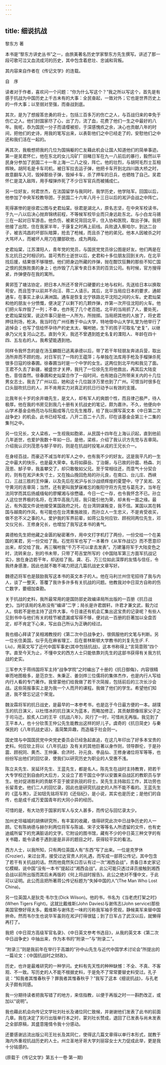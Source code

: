 ```yaml
---
---
---
```

title: 细说抗战
---



黎东方 著



本书是“黎东方讲史丛书”之一，由旅美著名历史学家黎东方先生撰写。讲述了那一段可歌可泣又血流成河的历史，其中包含着悲壮、忠诚和背叛。

其内容来自作者在《传记文学》的连载。





自　序

读者对于作者，喜欢问一个问题：“你为什么写这个？”我之所以写这个，首先是有感于抗战为中国历史上千古未有的大事：全民奋起，一致对外；它也是世界历史上的一件大事；以至弱对至强，而奋战到底。

其次，是为了想报答忠勇的将士，包括三百多万的伤亡之人，与百战归来的幸免于伤亡之人。他们封国家尽了心，出了力，流了血，花费了他们一生之中最好的八年。我呢，忝为国民一分子而请缨被拒，于深感愧疚之余，决心也贡献八年的时间，把他们的史诗，用我的笔写出来，以表彰他们之中已经走了的，安慰他们之中还和我们活在一起的。

再其次，我极想把我的几位为国捐躯的亡友藉此机会让国人知道他们的简单事迹。第一是吴君怀仁，他在东北的女儿沟矿厂目睹日军在九一八前后的暴行，毅然以平民身分参加了民国二十一年上海一二八之役，阵亡。他的壮烈，与胡阿毛烈士互相辉映。胡阿毛是卡车司机，被日军拉去运子弹，他把卡车开到北四川路大桥之时，故意翻车入河，毁掉那些子弹，毁掉卡车，杀了押车的日兵，也牺牲了自己。吴君怀仁是混入敌阵，用手榴弹炸死了不少日军官兵而被捕成仁。

另一位好友，何君世杰，在法国留学与我同时，我学历史，他学陆军。回国以后，他参加了中央军校教导团，于民国二十六年八月十三日以后的淞沪会战之中阵亡。

死得甚惨的是徐君公图与史君灿棠。徐君是湖北人，原名志坚，在中央军校读书，于九一八以后决心抛弃锦绣前程，不等候军校毕业而只身远赴东北，与小白龙马锡三在一起对日军游击。他负伤，被弟兄背回北平，住入协和医院，取出子弹。我把他接了出院，住在我家半年，于康复之时再上前线。兵败退入察哈尔，到达二台子，被吉鸿昌的坏部队暗算，抢去了枪械，而且杀了他的弟兄。他本人因被杀之时大骂坏人，而被坏人用刀在腰部砍他，成为两段。

史君灿棠，江苏溧阳人，青年党的党员，与国民党党员徐公图是好友。他们两是在东北抗日之时相识的。苗可秀烈士逝世以后，史君和十多位朋友回到关内，在北平找后援，结果很不够理想。他们把身边所藏的炸弹，抛在酣饮狂舞的那些不知亡国之恨的民族败类的身上；也炸毁了几家专卖日本货的百货公司。有时候，官方搜得紧，炸弹便存在我的寓所。

黄郛签了塘沽协定，把日本人所还不曾开口硬要的土地与权利，先送给日本以换取苟安，而且签字以前并不向汪、蒋二人请示。其后，北平当局应日本的要求，通邮通车，在事实上承认满洲国。通车是恢复北宁铁路北平沈阳之间的火车。史君灿棠和他的朋友十分愤慨，便决定了以剩下的几颗炸弹，炸第一次开往沈阳的火车。他们把火车炸毁了一列；不幸，也炸死了几个老百姓。北平的当局抓了人，要处死，史君灿棠投案，说这件事只是他一人所为，所抛掷。当局把其他的人放了，将史君押往刑场，枪决。我当时在广州任教于中山大学，特地借中山大学礼堂为他举行了追悼会；也写了信给怀孕待产的史太太，嘱咐她，生下的孩子可取名“史复”，以继承乃父光复河山之志。直到今天，我还不曾遇到姓史名复的溧阳人、年龄在四十四、五左右的人。我希望能遇到他。

同样令我怀念的是在汤玉麟既已逃离承德以后，带了若干年轻朋友奔进兵营，取出汤所弃而不顾的炮，对日军抗了一阵的王蕴萍；与单独在法库用手枪及手榴弹杀死很多日寇的徐春圃。徐春圃当时是一个中学的女生。这两位到北平均和我见了面。王君不久去了新疆，被盛世才关押，我托了一位徐先生将他救出，再其后大陆变色，音信杳然。徐春圃和史灿棠合作了一段时间，也有她自己所带来关内的十几位男女志士。我去了广州以后，她和这十几位跋涉万里也到了广州。可恨当时很多在口头鼓吹抗日的人，并不肯用实力对真正的抗日行动予以有效的支援。

比我年长十岁的余井塘先生，是文人，却有军人的爽朗个性，而且律己极严，待人极厚。他在我的书房见到我几十册有关抗战史的笔记，颇为嘉许。不久，他便向中山学术基金会杨亮功与阮毅成等几位先生推荐，给了我以撰写英文本《中日第二次战争史》的机会。此书已经写成，八开二百二十八页，印在该基金会第三十二集的集刊之中。

另一位兄长，文人梁栋，一生视我如胞弟，从民国十四年在上海认识起，直到他前几年逝世，也爱护我数十年如一日。是他，梁栋，介绍了我认识方先觉与吉章简。介绍我认识刘茂恩与郜子举的，则是在抗战时投笔从戎的王兄长介一。

在身经百战，而豪迈不减当年的军人之中，也有我不少的好友。这是我平凡的一生之中最大的快乐，也是最大荣幸。名将如薛岳、丁治磐，与已故的孙震、杨森、刘茂恩、郜子举，我虽攀交了，却只敢敬如父兄。至于常相往还，而意气十分契合的，则有在淞沪未失寸土，又在独山挽回危局的孙元良，在南口、台儿庄、西峡口，三战三胜的王仲廉，以及先后在淞沪与长沙战绩辉煌的夏楚中，守了吴淞、又守黄河的吉章简；当然，还有更叫我梦寐难忘的衡阳守将方先觉与葛先才。当年在法同学而其后扬威缅甸的廖耀湘与徐懋禧，今日一亡一存，也令我怀念不已。孙立人这位世界极的名将，在清华高我几班，我只能引他为荣，却未有一面之缘。最近，有外国文件说他接受某国政府之托，在台湾阴谋叛变，我不信。某国以其在韩国与越南的作风，有可能也在台湾重施故技，而孙立人一生忠义，不是肯受收买，做不忠不义之事的人。爱护我的军界前辈，如蒋公及何应钦、顾祝同两位先生，邓文仪兄长、王修身兄长，也增加了我写这本书的勇气。

龚德柏先生把他藏之金匮的秘密著作，用中文打字机打了两份，一份交给一个在美国的某君，另一份交给了我。石觉将军也写了一本著作《从军作战记》而不愿意印出来，却交给了我，再三嘱咐我“千万不可以拿去发表”。万建藩将军于大陆变色之时，流转来台，别的书未带，只带了苟吉堂所写的《中国陆军第三方面军抗战记实》，放在身边若干年，却送给了我。龚、石、万三位如此深厚的友情与信任，令我终身感激，因此也就不敢不竭力把这几篇抗战史文章写好。

魏德迈将军也是鼓励我写这本书的英文本子的人。他在马利兰州住宅招待了我与内人，谈了一整天，答覆了我许多许多有关抗战的问题。他教我对中日双方自称的伤亡数字，要细加查勘。

关于抗战的史料，我所最常用的是国防部史政编译局所出版的一百册《抗日战史》。当时该局的名称没有“编译”二字；局长是许君朗轩。许君才兼文武，毅力过人。倘若不是他主持了这件大事，今日谁还有机会汇集出这宝贵的记录呢？有些人见到书中与他们有关的枝节被遗漏或写得不够，便对此一百册的巨著加以全盘否定，却不肯定下心来，写出自己所认为正确的经过。

我也细心拜读了吴相湘教授的《第二次中日战争史》，很佩服他的文笔与判断。另一位长住美国，似乎先在麻省理工、后在普林斯顿大学教书的刘复先生(F. F. Liu)，用英文写了近代中国军事史(其中包括抗战)。这本书称得上“言简意赅”四个字。直至今天为止，不懂中文的西方人士只能依靠刘先生的这部书获得有关我方抗战的史实。

三军参大于蒋纬国将军主持“战争学院”之时编出了十册的《抗日御侮》，内容很精审而地图极多，是范京生、朱秉正、姜剑烨三位儒将的集体杰作，也是内行人写给内行人看的专门著作。我曾蒙他们给我做了若干次简报，包括前后的三次长沙会战。这些简报事实上是为我一个人而开的课程。我做了他们的学生。希望他们知道，我不曾忘记这个荣宠。

魏汝霖将军的抗日战史，是最早的一本参考书，也是迄于今日最方便的一本。胡璞玉的抗日演义，以杜惜冰的抗日演义为蓝本，而略加修正，其贡献颇像班家父子之于司马迁。脍炙人口的王平《抗战八年》，风行了一时，可惜尚无再版。我见到了王平本人，也十分钦羡王仲公先生能教出这样的好儿子。虞奇的《抗日简史》与秦保民的《八年抗战史话》，虽简繁异趣，而造福于社会则一。

国史馆与中国国民党中央党史委员会已经急起直追，在这几年印出了好多本宝贵的史料。何应钦上将以《八年抗战》及有关的其他巨著以身作则，领导群伦，于是孙震、顾祝同、黄杰、王仲廉、俞济时、孙元良、李品仙、王修身诸位将军等等，也纷纷写出他们的回忆录，使我们以研究历史为职业的人受惠不浅。

陈立夫先生、吴延环先生、王蓝先生，都是名人。陈先生在战时主持教育，把若干大专学校迁到自由的大后方，又设立了若干国立中学以安置来自战区的教职员与学生。他对促进胜利的贡献不亚于披坚执锐的将士。吴先生主持敌后工作，其功劳也长留青史。他们二人的回忆录，因此也是研究抗战史的人所不能不看的。王蓝先生的《蓝与黑》，正如钮先铭将军的《还俗纪》，是小说，其实也是历史；是他们的自传，也是成千成万爱国青年的大同小异的经历。

可惜的是，有大功劳于国家的军人与文人甚多，而传记与回忆录太少。

加州史坦福城的胡佛研究所，有丰富的收藏，值得研究此次中日战争历史的人一顾。它有陈纳德与赫尔利两位将军与陈诚、宋子文等等名人所遗留的文件，也有史迪威所留下的充满脏话的文字。它附设的图书馆，藏有不少的中日英三种文字的有关书籍，能令读者于遇到是是非非的题目之时，获得较平实的看法。

西方人士，以我所知，只有两位英国人有“东西”写了出来。一位是克罗休(Crozier)，来过台湾，接受过达官贵人的礼遇，而写成一部蒋公传记，其中包含了若干有关抗战的话。然而他竟然矢口否认有过一次“湘西会战”，责备日本史家记忆模糊，说中国“没有一本书”提起过“湘西会战”。此公可能只透过译员接触到湘西会战以前所出版而其后未再版的《何上将战时报告》。此公之绝对不懂中文，于此可以证明。此公而且把所著蒋公传记标题为“失掉中国的人”(The Man Who Lost China)。

另一位英国人是狄克·韦尔生(Dick Wilson)。他的书，书名为《当老虎打架之时》(When Tigers Fight)。这就比戴维斯(John Davies)与谢伟志(John service)那些美国官僚好得太多。戴维斯与谢伟志一味的污称我军袖手旁观，静候美军来替中国拚命。然而韦尔生也说华军虽则在淞沪打得很猛；到了日军占了武汉以后，就懒得再打了。

我把《中日双方高级军官名录》、《中日英文参考书选目》，从我的英文本《第二次中日战争史》中抽出来，作为本书的“附录一”与“附录二”。

“附录三”则是我前年在举行于高雄的“孙中山先生与近代中国学术讨论会”所提出的一篇论文：《中国抗战时之财政》。

历史，也许是最难研究的一种学问。史料有先天性的种种缺憾：不全、不真、不客观、不一致。写历史的人不能不根据史料，于是免不了常常要替史料受过。孔子说：“知我者其惟春秋乎？罪我者其惟春秋乎？”我写了这本《细说抗战》，与孔老夫子颇有同感。

我一分期待读者把我写错了的地方，来信指教，以便于再版之时一一斟酌改正，或加以“说明”。

我也藉此机会向传记文学社刘社长及诸位同仁致候，并谢谢他们发表了此书的前面几章。我在决定了另行出版单行本之时，蒙刘社长赞成，退回了已发表与尚未发表之全部原稿，其盛意隆情令我十分感动。

还要感谢远流出版公司王社长及其同仁，使得这几篇文章得以单行本形式，就教于海内外重视抗战历史的人士。州立圣地牙哥大学刘丽容女士大力促成此举，更是我十分铭感的。

(原载于《传记文学》第五十一卷·第一期)